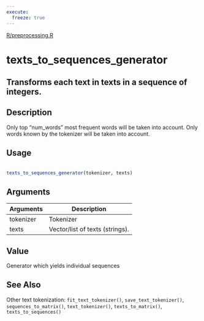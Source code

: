 ```yaml
---
execute:
  freeze: true
---
```


[R/preprocessing.R](https://github.com/rstudio/keras//blob/main/R/preprocessing.R#L415) 

# texts_to_sequences_generator

## Transforms each text in texts in a sequence of integers.

## Description
 Only top "num_words" most frequent words will be taken into account. Only words known by the tokenizer will be taken into account. 


## Usage
```r
 
texts_to_sequences_generator(tokenizer, texts) 
```

## Arguments
|Arguments|Description|
|---|---|
| tokenizer | Tokenizer |
| texts | Vector/list of texts (strings). |



## Value
 Generator which yields individual sequences 



## See Also
 Other text tokenization:  `fit_text_tokenizer()`, `save_text_tokenizer()`, `sequences_to_matrix()`, `text_tokenizer()`, `texts_to_matrix()`, `texts_to_sequences()` 


